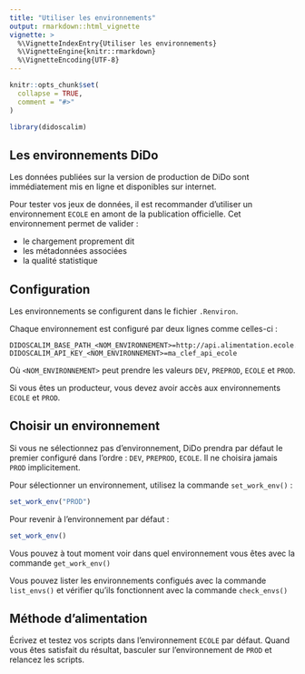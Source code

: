 ```yaml
---
title: "Utiliser les environnements"
output: rmarkdown::html_vignette
vignette: >
  %\VignetteIndexEntry{Utiliser les environnements}
  %\VignetteEngine{knitr::rmarkdown}
  %\VignetteEncoding{UTF-8}
---
```


```r
knitr::opts_chunk$set(
  collapse = TRUE,
  comment = "#>"
)
```

```r
library(didoscalim)
```

## Les environnements DiDo

Les données publiées sur la version de production de DiDo sont immédiatement mis
en ligne et disponibles sur internet.

Pour tester vos jeux de données, il est recommander d'utiliser un environnement
`ECOLE` en amont de la publication officielle. Cet environnement permet de
valider :

* le chargement proprement dit
* les métadonnées associées
* la qualité statistique

## Configuration

Les environnements se configurent dans le fichier `.Renviron`.

Chaque environnement est configuré par deux lignes comme celles-ci :

```
DIDOSCALIM_BASE_PATH_<NOM_ENVIRONNEMENT>=http://api.alimentation.ecole.fr/v1
DIDOSCALIM_API_KEY_<NOM_ENVIRONNEMENT>=ma_clef_api_ecole
```

Où `<NOM_ENVIRONNEMENT>` peut prendre les valeurs `DEV`, `PREPROD`, `ECOLE` et
`PROD`.

Si vous êtes un producteur, vous devez avoir accès aux environnements `ECOLE` et
`PROD`.

## Choisir un environnement

Si vous ne sélectionnez pas d'environnement, DiDo prendra par défaut le premier
configuré dans l'ordre : `DEV`, `PREPROD`, `ECOLE`. Il ne choisira jamais `PROD`
implicitement.

Pour sélectionner un environnement, utilisez la commande `set_work_env()` :

```r
set_work_env("PROD")
```

Pour revenir à l'environnement par défaut :

```r
set_work_env()
```

Vous pouvez à tout moment voir dans quel environnement vous êtes avec la
commande `get_work_env()`

Vous pouvez lister les environnements configués avec la commande `list_envs()`
et vérifier qu'ils fonctionnent avec la commande `check_envs()`

## Méthode d'alimentation

Écrivez et testez vos scripts dans l'environnement `ECOLE` par défaut. Quand
vous êtes satisfait du résultat, basculer sur l'environnement de `PROD` et
relancez les scripts.
